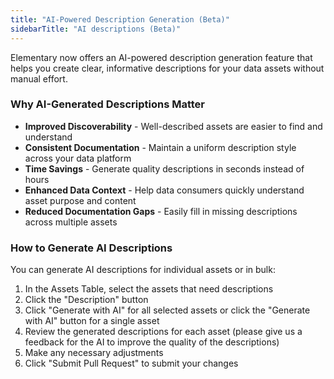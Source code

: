 ```yaml
---
title: "AI-Powered Description Generation (Beta)"
sidebarTitle: "AI descriptions (Beta)"
---
```


Elementary now offers an AI-powered description generation feature that helps you create clear, informative descriptions for your data assets without manual effort.

### Why AI-Generated Descriptions Matter

- **Improved Discoverability** - Well-described assets are easier to find and understand
- **Consistent Documentation** - Maintain a uniform description style across your data platform
- **Time Savings** - Generate quality descriptions in seconds instead of hours
- **Enhanced Data Context** - Help data consumers quickly understand asset purpose and content
- **Reduced Documentation Gaps** - Easily fill in missing descriptions across multiple assets

### How to Generate AI Descriptions

You can generate AI descriptions for individual assets or in bulk:

1. In the Assets Table, select the assets that need descriptions
2. Click the "Description" button
3. Click "Generate with AI" for all selected assets or click the "Generate with AI" button for a single asset
4. Review the generated descriptions for each asset (please give us a feedback for the AI to improve the quality of the descriptions)
5. Make any necessary adjustments
6. Click "Submit Pull Request" to submit your changes